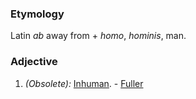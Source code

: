 ===Etymology===
Latin ''ab'' away from + ''homo'', ''hominis'', man.
===Adjective===
#''(Obsolete):'' [[Inhuman]]. - [[Fuller]]